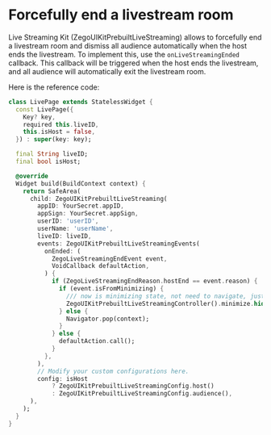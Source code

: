# Forcefully end a livestream room

Live Streaming Kit (ZegoUIKitPrebuiltLiveStreaming) allows to forcefully end a livestream room and dismiss all audience automatically when the host ends the livestream.
To implement this, use the `onLiveStreamingEnded` callback. This callback will be triggered when the host ends the livestream, and all audience will automatically exit the livestream room.


Here is the reference code:

```dart
class LivePage extends StatelessWidget {
  const LivePage({
    Key? key,
    required this.liveID,
    this.isHost = false,
  }) : super(key: key);

  final String liveID;
  final bool isHost;

  @override
  Widget build(BuildContext context) {
    return SafeArea(
      child: ZegoUIKitPrebuiltLiveStreaming(
        appID: YourSecret.appID,
        appSign: YourSecret.appSign,
        userID: 'userID',
        userName: 'userName',
        liveID: liveID,
        events: ZegoUIKitPrebuiltLiveStreamingEvents(
          onEnded: (
            ZegoLiveStreamingEndEvent event,
            VoidCallback defaultAction,
          ) {
            if (ZegoLiveStreamingEndReason.hostEnd == event.reason) {
              if (event.isFromMinimizing) {
                /// now is minimizing state, not need to navigate, just switch to idle
                ZegoUIKitPrebuiltLiveStreamingController().minimize.hide();
              } else {
                Navigator.pop(context);
              }
            } else {
              defaultAction.call();
            }
          },
        ),
        // Modify your custom configurations here.
        config: isHost
            ? ZegoUIKitPrebuiltLiveStreamingConfig.host()
            : ZegoUIKitPrebuiltLiveStreamingConfig.audience(),
      ),
    );
  }
}
```
